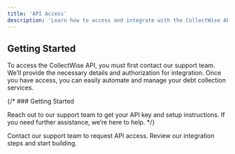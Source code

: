 ```yaml
---
title: 'API Access'
description: 'Learn how to access and integrate with the CollectWise API'
---
```


## Getting Started

To access the CollectWise API, you must first contact our support team. We’ll provide the necessary details and authorization for integration. Once you have access, you can easily automate and manage your debt collection services.

{/* ### Getting Started

Reach out to our support team to get your API key and setup instructions. If you need further assistance, we’re here to help. */}

<CardGroup>

<Card title="Request API Key" icon="key" href="mailto:vivek@collectwise.co">
  Contact our support team to request API access.
</Card>
<Card title="API Reference" icon="rocket" href="/api-reference/Debtor-Object">
  Review our integration steps and start building.
</Card>

</CardGroup>